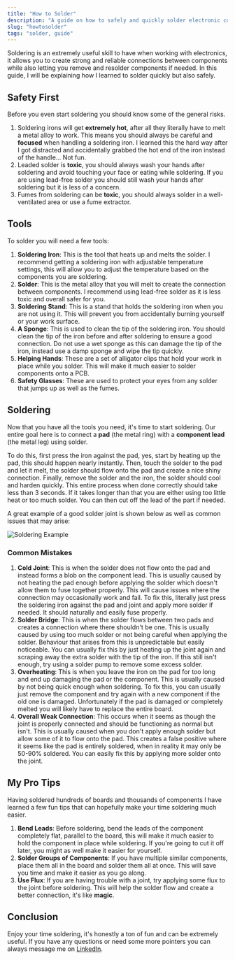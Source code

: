 ```yaml
---
title: "How to Solder"
description: "A guide on how to safely and quickly solder electronic components."
slug: "howtosolder"
tags: "solder, guide"
---
```


Soldering is an extremely useful skill to have when working with electronics, it allows you to create strong and reliable connections between components while also letting you remove and resolder components if needed. In this guide, I will be explaining how I learned to solder quickly but also safely.

## Safety First

Before you even start soldering you should know some of the general risks.

1. Soldering irons will get **extremely hot**, after all they literally have to melt a metal alloy to work. This means you should always be careful and **focused** when handling a soldering iron. I learned this the hard way after I got distracted and accidentally grabbed the hot end of the iron instead of the handle... Not fun.
2. Leaded solder is **toxic**, you should always wash your hands after soldering and avoid touching your face or eating while soldering. If you are using lead-free solder you should still wash your hands after soldering but it is less of a concern.
3. Fumes from soldering can be **toxic**, you should always solder in a well-ventilated area or use a fume extractor.

## Tools

To solder you will need a few tools:

1. **Soldering Iron**: This is the tool that heats up and melts the solder. I recommend getting a soldering iron with adjustable temperature settings, this will allow you to adjust the temperature based on the components you are soldering.
2. **Solder**: This is the metal alloy that you will melt to create the connection between components. I recommend using lead-free solder as it is less toxic and overall safer for you.
3. **Soldering Stand**: This is a stand that holds the soldering iron when you are not using it. This will prevent you from accidentally burning yourself or your work surface.
4. **A Sponge**: This is used to clean the tip of the soldering iron. You should clean the tip of the iron before and after soldering to ensure a good connection. Do not use a wet sponge as this can damage the tip of the iron, instead use a damp sponge and wipe the tip quickly.
5. **Helping Hands**: These are a set of alligator clips that hold your work in place while you solder. This will make it much easier to solder components onto a PCB.
6. **Safety Glasses**: These are used to protect your eyes from any solder that jumps up as well as the fumes.

## Soldering

Now that you have all the tools you need, it's time to start soldering. Our entire goal here is to connect a **pad** (the metal ring) with a **component lead** (the metal leg) using solder.

To do this, first press the iron against the pad, yes, start by heating up the pad, this should happen nearly instantly. Then, touch the solder to the pad and let it melt, the solder should flow onto the pad and create a nice shiny connection. Finally, remove the solder and the iron, the solder should cool and harden quickly. This entire process when done correctly should take less than 3 seconds. If it takes longer than that you are either using too little heat or too much solder. You can then cut off the lead of the part if needed.

A great example of a good solder joint is shown below as well as common issues that may arise:

![Soldering Example](https://i.imgur.com/hAq8zGb.jpeg)

### Common Mistakes

1. **Cold Joint**: This is when the solder does not flow onto the pad and instead forms a blob on the component lead. This is usually caused by not heating the pad enough before applying the solder which doesn't allow them to fuse together properly. This will cause issues where the connection may occasionally work and fail. To fix this, literally just press the soldering iron against the pad and joint and apply more solder if needed. It should naturally and easily fuse properly.
2. **Solder Bridge**: This is when the solder flows between two pads and creates a connection where there shouldn't be one. This is usually caused by using too much solder or not being careful when applying the solder. Behaviour that arises from this is unpredictable but easily noticeable. You can usually fix this by just heating up the joint again and scraping away the extra solder with the tip of the iron. If this still isn't enough, try using a solder pump to remove some excess solder.
3. **Overheating**: This is when you leave the iron on the pad for too long and end up damaging the pad or the component. This is usually caused by not being quick enough when soldering. To fix this, you can usually just remove the component and try again with a new component if the old one is damaged. Unfortunately if the pad is damaged or completely melted you will likely have to replace the entire board.
4. **Overall Weak Connection**: This occurs when it seems as though the joint is properly connected and should be functioning as normal but isn't. This is usually caused when you don't apply enough solder but allow some of it to flow onto the pad. This creates a false positive where it seems like the pad is entirely soldered, when in reality it may only be 50-90% soldered. You can easily fix this by applying more solder onto the joint.

## My Pro Tips

Having soldered hundreds of boards and thousands of components I have learned a few fun tips that can hopefully make your time soldering much easier.

1. **Bend Leads**: Before soldering, bend the leads of the component completely flat, parallel to the board, this will make it much easier to hold the component in place while soldering. If you're going to cut it off later, you might as well make it easier for yourself.
2. **Solder Groups of Components**: If you have multiple similar components, place them all in the board and solder them all at once. This will save you time and make it easier as you go along.
3. **Use Flux**: If you are having trouble with a joint, try applying some flux to the joint before soldering. This will help the solder flow and create a better connection, it's like **magic**.

## Conclusion

Enjoy your time soldering, it's honestly a ton of fun and can be extremely useful. If you have any questions or need some more pointers you can always message me on [LinkedIn](https://www.linkedin.com/in/ben-zhou06/).
